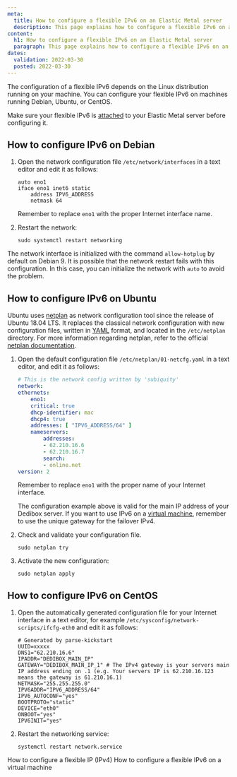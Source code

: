 ```yaml
---
meta:
  title: How to configure a flexible IPv6 on an Elastic Metal server
  description: This page explains how to configure a flexible IPv6 on an Elastic Metal server
content:
  h1: How to configure a flexible IPv6 on an Elastic Metal server
  paragraph: This page explains how to configure a flexible IPv6 on an Elastic Metal server
dates:
  validation: 2022-03-30
  posted: 2022-03-30
---
```


The configuration of a flexible IPv6 depends on the Linux distribution running on your machine. You can configure your flexible IPv6 on machines running Debian, Ubuntu, or CentOS.

<Message type="note">

Make sure your flexible IPv6 is [attached](/compute/elastic-metal/how-to/attach-detach-flexible-ip/) to your Elastic Metal server before configuring it. 

</Message>

## How to configure IPv6 on Debian

1. Open the network configuration file `/etc/network/interfaces` in a text editor and edit it as follows:

    ```
    auto eno1
    iface eno1 inet6 static
        address IPV6_ADDRESS
        netmask 64
    ```

    Remember to replace `eno1` with the proper Internet interface name.

2. Restart the network: 

    ```
    sudo systemctl restart networking
    ```

<Message type="tip">

The network interface is initialized with the command `allow-hotplug` by default on Debian 9. It is possible that the network restart fails with this configuration. In this case, you can initialize the network with `auto` to avoid the problem.

</Message>


## How to configure IPv6 on Ubuntu

Ubuntu uses [netplan](https://netplan.io) as network configuration tool since the release of Ubuntu 18.04 LTS. 
It replaces the classical network configuration with new configuration files, written in [YAML](https://yaml.org) format, and located in the `/etc/netplan` directory. For more information regarding netplan, refer to the official [netplan documentation](https://netplan.io/examples/).

1. Open the default configuration file `/etc/netplan/01-netcfg.yaml` in a text editor, and edit it as follows:

    ```yaml
    # This is the network config written by 'subiquity'
    network:
    ethernets:
        eno1:
        critical: true
        dhcp-identifier: mac
        dhcp4: true
        addresses: [ "IPV6_ADDRESS/64" ]
        nameservers:
            addresses:
            - 62.210.16.6
            - 62.210.16.7
            search:
            - online.net
    version: 2
    ```

    Remember to replace `eno1` with the proper name of your Internet interface. 

    <Message type="note">

    The configuration example above is valid for the main IP address of your Dedibox server. If you want to use IPv6 on a [virtual machine](/dedibox-network/network/how-to/configure-network-netplan/#configuring-failover-ip-for-virtual-machines), remember to use the unique gateway for the failover IPv4.

    </Message>

2. Check and validate your configuration file.

    ```
    sudo netplan try
    ```

3. Activate the new configuration: 

    ```
    sudo netplan apply
    ```

## How to configure IPv6 on CentOS

1. Open the automatically generated configuration file for your Internet interface in a text editor, for example `/etc/sysconfig/network-scripts/ifcfg-eth0` and edit it as follows: 

    ```
    # Generated by parse-kickstart
    UUID=xxxxx
    DNS1="62.210.16.6"
    IPADDR="DEDIBOX_MAIN_IP"
    GATEWAY="DEDIBOX_MAIN_IP_1" # The IPv4 gateway is your servers main IP address ending on .1 (e.g. Your servers IP is 62.210.16.123 means the gateway is 61.210.16.1)
    NETMASK="255.255.255.0"
    IPV6ADDR="IPV6_ADDRESS/64"
    IPV6_AUTOCONF="yes"
    BOOTPROTO="static"
    DEVICE="eth0"
    ONBOOT="yes"
    IPV6INIT="yes"
    ```

2. Restart the networking service: 

    ```
    systemctl restart network.service
    ```

<Navigation title="See Also">
  <PreviousButton to="/compute/elastic-metal/how-to/configure-flexible-ip/">How to configure a flexible IP (IPv4)</PreviousButton>
  <NextButton to="/compute/elastic-metal/how-to/configure-ipv6-hypervisor/">How to configure a flexible IPv6 on a virtual machine</NextButton>
</Navigation>
